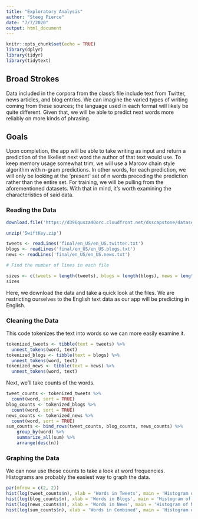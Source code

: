 ```yaml
---
title: "Exploratory Analysis"
author: "Steeg Pierce"
date: "7/7/2020"
output: html_document
---
```


```r
knitr::opts_chunk$set(echo = TRUE)
library(dplyr)
library(tidyr)
library(tidytext)
```

## Broad Strokes

Data included in the corpora from the class's file include text from Twitter, news articles, and blog entries. We can imagine the varied types of writing coming from these sources; the language used in each format will likely be quite different. Given that, we will be able to predict next words more reliably on more kinds of phrasing.

## Goals

Upon completion, the app will be able to take writing as input and return a prediction of the likeliest next word the author of that text would use. To keep memory usage somewhat trim, we will use a Marcov chain style algorithm with n-gram predictions. In other words, for each prediction, we will only be looking at the 'present' set of n words preceding the prediction rather than the entire set. For training, we will be pulling from the aforementioned datasets. With that in mind, it's worth examining the characteristics of said data.

### Reading the Data

```r
download.file('https://d396qusza40orc.cloudfront.net/dsscapstone/dataset/Coursera-SwiftKey.zip', 'SwiftKey.zip')

unzip('SwiftKey.zip')

tweets <- readLines('final/en_US/en_US.twitter.txt')
blogs <- readLines('final/en_US/en_US.blogs.txt')
news <- readLines('final/en_US/en_US.news.txt')

# Find the number of lines in each file

sizes <- c(tweets = length(tweets), blogs = length(blogs), news = length(news))
sizes
```

Here, we download the data and take a quick look at the files. We are restricting ourselves to the English text data as our app will be predicting in English.

### Cleaning the Data

This code tokenizes the text into words so we can more easily examine it.

```r
tokenized_tweets <- tibble(text = tweets) %>% 
  unnest_tokens(word, text)
tokenized_blogs <- tibble(text = blogs) %>%
  unnest_tokens(word, text)
tokenized_news <- tibble(text = news) %>%
  unnest_tokens(word, text)
```

Next, we'll take counts of the words.

```r
tweet_counts <- tokenized_tweets %>%
  count(word, sort = TRUE)
blog_counts <- tokenized_blogs %>%
  count(word, sort = TRUE)
news_counts <- tokenized_news %>%
  count(word, sort = TRUE)
sum_counts <- bind_rows(tweet_counts, blog_counts, news_counts) %>%
    group_by(word) %>%
    summarize_all(sum) %>%
    arrange(desc(n))
```

### Graphing the Data

We can now use those counts to take a look at word frequencies. Histograms are probably the easiest way to graph the data.

```r
par(mfrow = c(2, 2))
hist(log(tweet_counts$n), xlab = 'Words in Tweets', main = 'Histogram of Tweets')
hist(log(blog_counts$n), xlab = 'Words in Blogs', main = 'Histogram of Blogs')
hist(log(news_counts$n), xlab = 'Words in News', main = 'Histogram of News')
hist(log(sum_counts$n), xlab = 'Words in Combined', main = 'Histogram of All')
```
